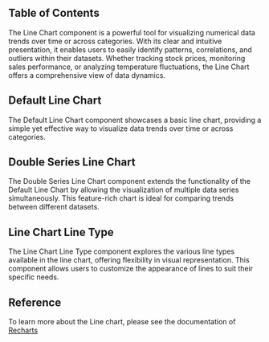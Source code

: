 

## Table of Contents

The Line Chart component is a powerful tool for visualizing numerical data trends over time or across categories. With its clear and intuitive presentation, it enables users to easily identify patterns, correlations, and outliers within their datasets. Whether tracking stock prices, monitoring sales performance, or analyzing temperature fluctuations, the Line Chart offers a comprehensive view of data dynamics.

## Default Line Chart

The Default Line Chart component showcases a basic line chart, providing a simple yet effective way to visualize data trends over time or across categories.

<CodeHighlightPreview code={DefaultLineChartCode}>
  <DefaultLineChart />
</CodeHighlightPreview>

## Double Series Line Chart

The Double Series Line Chart component extends the functionality of the Default Line Chart by allowing the visualization of multiple data series simultaneously. This feature-rich chart is ideal for comparing trends between different datasets.

<CodeHighlightPreview code={LineChartWithSeriesDataCode}>
  <LineChartWithSeriesData />
</CodeHighlightPreview>

## Line Chart Line Type

The Line Chart Line Type component explores the various line types available in the line chart, offering flexibility in visual representation. This component allows users to customize the appearance of lines to suit their specific needs.

<CodeHighlightPreview code={LineChartTypeCode}>
  <LineChartType />
</CodeHighlightPreview>

## Reference

To learn more about the Line chart, please see the documentation of [Recharts](https://recharts.org/en-US)
